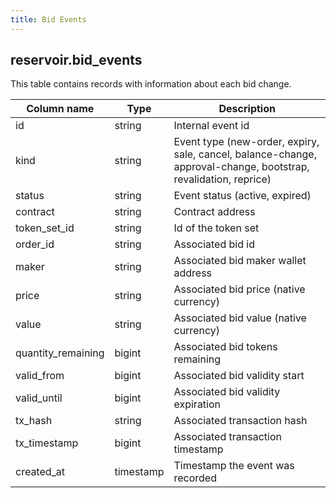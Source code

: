 ```yaml
---
title: Bid Events
---
```


## **reservoir.bid\_events**

This table contains records with information about each bid change.


| **Column name**     | **Type**  | **Description**                                                                                                 |
| ------------------- | --------- | --------------------------------------------------------------------------------------------------------------- |
| id                  | string    | Internal event id                                                                                               |
| kind                | string    | Event type (new-order, expiry, sale, cancel, balance-change, approval-change, bootstrap, revalidation, reprice) |
| status              | string    | Event status (active, expired)                                                                                  |
| contract            | string    | Contract address                                                                                                |
| token\_set\_id      | string    | Id of the token set                                                                                             |
| order\_id           | string    | Associated bid id                                                                                               |
| maker               | string    | Associated bid maker wallet address                                                                             |
| price               | string    | Associated bid price (native currency)                                                                          |
| value               | string    | Associated bid value (native currency)                                                                          |
| quantity\_remaining | bigint    | Associated bid tokens remaining                                                                                 |
| valid\_from         | bigint    | Associated bid validity start                                                                                   |
| valid\_until        | bigint    | Associated bid validity expiration                                                                              |
| tx\_hash            | string    | Associated transaction hash                                                                                     |
| tx\_timestamp       | bigint    | Associated transaction timestamp                                                                                |
| created\_at         | timestamp | Timestamp the event was recorded                                                                                |
